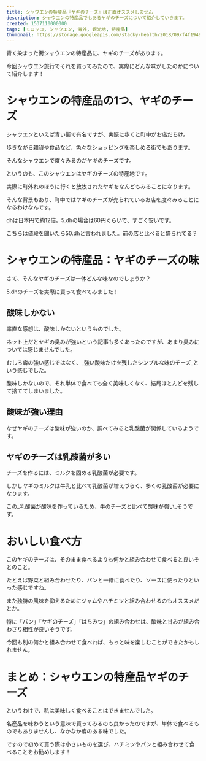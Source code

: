 ```yaml
---
title: シャウエンの特産品『ヤギのチーズ』は正直オススメしません
description: シャウエンの特産品でもあるヤギのチーズについて紹介していきます。
created: 1537110000000
tags: [モロッコ, シャウエン, 海外, 観光地, 特産品]
thumbnail: https://storage.googleapis.com/stacky-health/2018/09/f4f19494df37b9db0db8c2a5234e313b.jpg
---
```


青く染まった街シャウエンの特産品に、ヤギのチーズがあります。

今回シャウエン旅行でそれを買ってみたので、実際にどんな味がしたのかについて紹介します！

# シャウエンの特産品の1つ、ヤギのチーズ
シャウエンといえば青い街で有名ですが、実際に歩くと町中がお店だらけ。

歩きながら雑貨や食品など、色々なショッピングを楽しめる街でもあります。

<amp-img alt="シャウエンの商店" src="https://storage.googleapis.com/stacky-health/2018/09/764e9da695f6cc319bde09e83becff02.jpg" width="1638" height="1228" layout="responsive" />

そんなシャウエンで度々みるのがヤギのチーズです。

というのも、このシャウエンはヤギのチーズの特産地です。

実際に町外れのほうに行くと放牧されたヤギをなんどもみることになります。

そんな背景もあり、町中ではヤギのチーズが売られているお店を度々みることになるわけなんです。

<amp-img alt="シャウエンの山羊チーズ" src="https://storage.googleapis.com/stacky-health/2018/09/d01b030f83c2ba9509b866c7fa809b81.jpg" width="1686" height="1264" layout="responsive" />

dhは日本円で約12倍。5.dhの場合は60円ぐらいで、すごく安いです。

<amp-img alt="シャウエンの山羊チーズ" src="https://storage.googleapis.com/stacky-health/2018/09/1415177b0ba69f817e5ebd929fdaaef6.jpg" width="1686" height="1264" layout="responsive" />

こちらは値段を聞いたら50.dhと言われました。前の店と比べると盛られてる？

# シャウエンの特産品：ヤギのチーズの味
さて、そんなヤギのチーズは一体どんな味なのでしょうか？

5.dhのチーズを実際に買って食べてみました！

## 酸味しかない
率直な感想は、酸味しかないというものでした。

ネット上だとヤギの臭みが強いという記事も多くあったのですが、あまり臭みについては感じませんでした。

むしろ癖の強い感じではなく、_強い酸味だけを残したシンプルな味のチーズ_という感じでした。

酸味しかないので、それ単体で食べても全く美味しくなく、結局ほとんどを残して捨ててしまいました。

## 酸味が強い理由

なぜヤギのチーズは酸味が強いのか、調べてみると乳酸菌が関係しているようです。

## ヤギのチーズは乳酸菌が多い

チーズを作るには、ミルクを固める乳酸菌が必要です。

しかしヤギのミルクは牛乳と比べて乳酸菌が増えづらく、多くの乳酸菌が必要になります。

この_乳酸菌が酸味を作っているため、牛のチーズと比べて酸味が強い_そうです。

# おいしい食べ方
このヤギのチーズは、そのまま食べるよりも何かと組み合わせて食べると良いそとのこと。

たとえば野菜と組み合わせたり、パンと一緒に食べたり、ソースに使ったりといった感じですね。

また独特の風味を抑えるためにジャムやハチミツと組み合わせるのもオススメだとか。

特に「パン」「ヤギのチーズ」「はちみつ」の組み合わせは、酸味と甘みが組み合わさり相性が良いそうです。

今回も別の何かと組み合わせて食べれば、もっと味を楽しむことができたかもしれません。

# まとめ：シャウエンの特産品ヤギのチーズ
というわけで、私は美味しく食べることはできませんでした。

名産品を味わうという意味で買ってみるのも良かったのですが、単体で食べるものでもありませんし、なかなか癖のある味でした。

ですので初めて買う際は小さいものを選び、ハチミツやパンと組み合わせて食べることをお勧めします！
